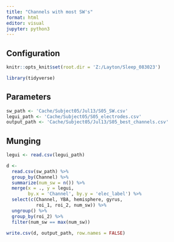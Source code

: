 ---
title: "Channels with most SW's"
format: html
editor: visual
jupyter: python3
---

## Configuration

```{r, setup, include = FALSE}
knitr::opts_knit$set(root.dir = 'Z:/Layton/Sleep_083023')
```

```{r}
library(tidyverse)
```

## Parameters

```{r}
sw_path <- 'Cache/Subject05/Jul13/S05_SW.csv'
legui_path <- 'Cache/Subject05/S05_electrodes.csv'
output_path <- 'Cache/Subject05/Jul13/S05_best_channels.csv'
```

## Munging

```{r}
legui <- read.csv(legui_path)
```

```{r}
d <- 
  read.csv(sw_path) %>%
  group_by(Channel) %>%
  summarize(num_sw = n()) %>%
  merge(x = ., y = legui, 
        by.x = 'Channel', by.y = 'elec_label') %>%
  select(c(Channel, YBA, hemisphere, gyrus, 
           roi_1, roi_2, num_sw)) %>%
  ungroup() %>%
  group_by(roi_2) %>%
  filter(num_sw == max(num_sw))
```

```{r}
write.csv(d, output_path, row.names = FALSE)
```
